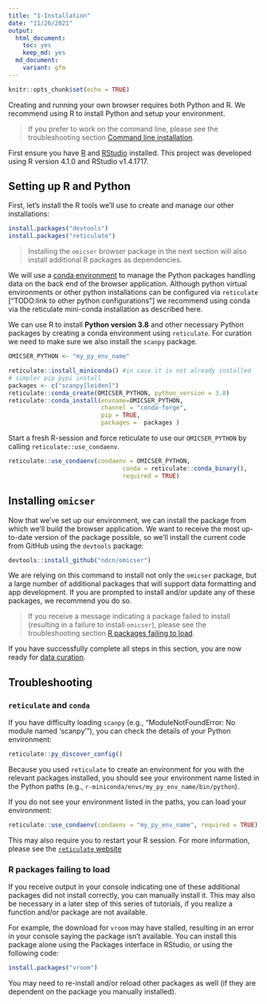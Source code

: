 ```yaml
---
title: "1-Installation"
date: "11/26/2021"
output:
  html_document: 
    toc: yes
    keep_md: yes
  md_document:
    variant: gfm
---
```


```r
knitr::opts_chunk$set(echo = TRUE)
```

Creating and running your own browser requires both Python and R.
We recommend using R to install Python and setup your environment.

> If you prefer to work on the command line, please see the troubleshooting section [Command line installation](#command-line-installation).

First ensure you have [R](https://www.r-project.org/)
and [RStudio](https://www.rstudio.com/products/rstudio/download/) installed.
This project was developed using R version 4.1.0 and RStudio v1.4.1717.

## Setting up R and Python

First, let's install the R tools we'll use to create and manage our other installations:

```r
install.packages("devtools")
install.packages("reticulate")
```

> Installing the `omicser` browser package in the next section will also install additional R packages as dependencies.

We will use a [conda environment](https://conda.io/projects/conda/en/latest/user-guide/concepts/environments.html) 
to manage the Python packages handling data on the back end of the browser application. Although python virtual environments or other python installations can be configured via `reticulate` ["TODO:link to other python configurations"] we recommend using conda via the reticulate mini-conda installation as described here.

We can use R to install **Python version 3.8** and other necessary Python packages
by creating a conda environment using `reticulate`. For curation we need to make sure we also install the `scanpy` package. 

```r
OMICSER_PYTHON <- "my_py_env_name"

reticulate::install_miniconda() #in case it is not already installed
# simpler pip pypi install
packages <- c("scanpy[leiden]")
reticulate::conda_create(OMICSER_PYTHON, python_version = 3.8)
reticulate::conda_install(envname=OMICSER_PYTHON,
                          channel = "conda-forge",
                          pip = TRUE,
                          packages =  packages )
```

Start a fresh R-session and force reticulate to use our `OMICSER_PYTHON` by calling `reticulate::use_condaenv`.

```r

reticulate::use_condaenv(condaenv = OMICSER_PYTHON,
                                conda = reticulate::conda_binary(),
                                required = TRUE)

```


## Installing `omicser`

Now that we've set up our environment,
we can install the package from which we'll build the browser application.
We want to receive the most up-to-date version of the package possible,
so we'll install the current code from GitHub using the `devtools` package:

```r
devtools::install_github("ndcn/omicser")
```

We are relying on this command to install not only the `omicser` package,
but a large number of additional packages that will support data formatting and app development.
If you are prompted to install and/or update any of these packages,
we recommend you do so.

> If you receive a message indicating a package failed to install (resulting in a failure to install `omicser`), please see the troubleshooting section [R packages failing to load](#r-packages-failing-to-load).

If you have successfully complete all steps in this section,
you are now ready for [data curation](02_data_curation.md). 

## Troubleshooting


### `reticulate` and `conda`

If you have difficulty loading `scanpy` (e.g., "ModuleNotFoundError: No module named 'scanpy'"),
you can check the details of your Python environment:

```r
reticulate::py_discover_config()
```

Because you used `reticulate` to create an environment for you 
with the relevant packages installed,
you should see your environment name
listed in the Python paths
(e.g., `r-miniconda/envs/my_py_env_name/bin/python`).

If you do not see your environment listed in the paths,
you can load your environment:

```r
reticulate::use_condaenv(condaenv = "my_py_env_name", required = TRUE)
```

This may also require you to restart your R session.
For more information, please see the [`reticulate` website](https://rstudio.github.io/reticulate/index.html)

### R packages failing to load

If you receive output in your console indicating one of these additional packages did not install correctly,
you can manually install it.
This may also be necessary in a later step of this series of tutorials,
if you realize a function and/or package are not available.

For example, the download for `vroom` may have stalled,
resulting in an error in your console saying the package isn't available.
You can install this package alone using the Packages interface in RStudio,
or using the following code:

```r
install.packages("vroom")
```

You may need to re-install and/or reload other packages as well (if they are dependent on the package you manually installed).

